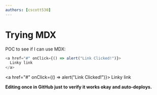 ```yaml
---
authors: [cscott530]
---
```


# Trying MDX

POC to see if I can use MDX:

```js
<a href="#" onClick={() => alert("Link Clicked!")}>
  Linky link
</a>
```

<a href="#" onClick={() => alert("Link Clicked!")}>
  Linky link
</a>

**Editing once in GitHub just to verify it works okay and auto-deploys.**
